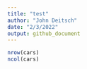 ```yaml
---
title: "test"
author: "John Deitsch"
date: "2/3/2022"
output: github_document
---
```


```r

nrow(cars)
ncol(cars)
```